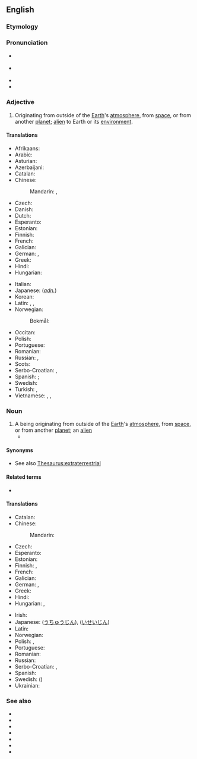==English==
{{wikipedia}}

===Etymology===
{{PIE root|en|ters}}
{{prefix|en|extra|terrestrial}}

===Pronunciation===
* {{a|Canada}} {{IPA|en|/ˌɛkstɹətɚˈɛstɹi.əl/}}
* {{a|UK}} {{IPA|en|/ˌɛk.stɹə.təˈɹɛst.ɹi.əl/}}
* {{audio|en|en-ca-synth-extraterrestrial.ogg|CA synth}}
* {{hyphenation|en|ex|tra|ter|res|tri|al}}

===Adjective===
{{en-adj}}

# Originating from outside of the [[Earth]]'s [[atmosphere]], from [[space]], or from another [[planet]]; [[alien]] to Earth or its [[environment]].

====Translations====
{{trans-top|originating from outside of the Earth}}
* Afrikaans: {{t-needed|af}}
* Arabic: {{t|ar|قَائِمٌ خَارِجَ اَلْأَرْض}}
* Asturian: {{t|ast|estraterrestre}}
* Azerbaijani: {{t+|az|yadplanetli}}
* Catalan: {{t+|ca|extraterrestre}}
* Chinese:
*: Mandarin: {{t|cmn|地球外|alt=地球外的|tr=dìqiúwài de|sc=Hani}}, {{t|cmn|外星|alt=外星的|tr=wàixīng de|sc=Hani}}
* Czech: {{t|cs|mimozemský}}
* Danish: {{t|da|udenjordisk}}
* Dutch: {{t+|nl|buitenaards}}
* Esperanto: {{t|eo|ekstertera}}
* Estonian: {{t|et|maaväline}}
* Finnish: {{t+|fi|avaruus|alt=avaruus-}}
* French: {{t+|fr|extraterrestre}}
* Galician: {{t+|gl|extraterrestre}}
* German: {{t+|de|außerirdisch}}, {{t+|de|extraterrestrisch}}
* Greek: {{t+|el|εξωγήινος}}
* Hindi: {{t|hi|परग्रही|sc=Deva}}
* Hungarian: {{t+|hu|földönkívüli}}
{{trans-mid}}
* Italian: {{t+|it|extraterrestre}}
* Japanese: (''[[adnominal|adn.]]'') {{t|ja|地球外|tr=ちきゅうがい, chikyūgai|sc=Jpan}}
* Korean: {{t|ko|지구밖|tr=jigubakk}}
* Latin: {{t|la|extraterrestrialis}} {{qualifier|Modern Latin}}, {{t|la|extraterrestris}} {{qualifier|Modern Latin}}, {{t|la|extra terram}} {{qualifier|Classical Latin}}
* Norwegian:
*: Bokmål: {{t|nb|utenomjordisk}}
* Occitan: {{t|oc|extraterrèstre}}
* Polish: {{t+|pl|pozaziemski}}
* Portuguese: {{t+|pt|extraterrestre}}
* Romanian: {{t+|ro|extraterestru}}
* Russian: {{t+|ru|внеземно́й}}, {{t+|ru|иноплане́тный}}
* Scots: {{t|sco|extraeterrestrial}}
* Serbo-Croatian: {{t+|sh|vanzemaljski}}, {{t+|sh|izvanzemaljski}}
* Spanish: {{t+|es|extraterrestre}}; {{t+|es|alienígena}}
* Swedish: {{t+|sv|utomjordisk}}
* Turkish: {{t+|tr|uzaylı}}, {{t|tr|dünya dışı}}
* Vietnamese: {{t|vi|ngoài trái đất}}, {{t|vi|ngoài Trái Đất}}, {{t|vi|ngoài hành tinh}}
{{trans-bottom}}

===Noun===
{{en-noun}}

# A being originating from outside of the [[Earth]]'s [[atmosphere]], from [[space]], or from another [[planet]]; an [[alien]]
#* {{quote-journal
|en
|date=May 24, 2012
|author=Nathan Rabin
|title=Film: Reviews: Men In Black 3
|work=The Onion AV Club
|url=http://www.avclub.com/articles/men-in-black-3,75576/
|page=
|passage=Smith returns in Men In Black 3 as a veteran agent of a secret organization dedicated to policing the earth’s many '''extraterrestrials'''.}}

====Synonyms====
* See also [[Thesaurus:extraterrestrial]]

====Related terms====
* {{l|en|ET}}

====Translations====
{{trans-top|being originating from outside of the Earth}}
* Catalan: {{t+|ca|extraterrestre|m}}
* Chinese:
*: Mandarin: {{t+|cmn|外星人|tr=wàixīngrén|sc=Hani}}
* Czech: {{t+|cs|mimozemšťan|m}}
* Esperanto: {{t|eo|eksterterano}}
* Estonian: {{t|et|tulnukas}}
* Finnish: {{t+|fi|avaruusolento}}, {{t+|fi|avaruusolio}}
* French: {{t+|fr|extraterrestre|m|f}}
* Galician: {{t+|gl|extraterrestre|m}}
* German: {{t+|de|Außerirdischer|m}}, {{t+|de|Außerirdische|f}}
* Greek: {{t+|el|εξωγήινος|m}}
* Hindi: {{t-needed|hi}}
* Hungarian: {{t+|hu|földönkívüli}}, {{t|hu|űrlény}}
{{trans-mid}}
* Irish: {{t|ga|eachtardhomhandach|m}}
* Japanese: {{t+|ja|宇宙人|tr=uchūjin}} ([[うちゅうじん]]), {{t|ja|異星人|tr=iseijin}} ([[いせいじん]])
* Latin: {{t|la|ens extra terram|n}}
* Norwegian: {{t|no|utenomjordisk skapning|m}}
* Polish: {{t+|pl|kosmita|m}}, {{t+|pl|kosmitka|f}}
* Portuguese: {{t+|pt|extraterrestre|m|f}}
* Romanian: {{t+|ro|extraterestru|m}}
* Russian: {{t+|ru|инопланетянин|m}}
* Serbo-Croatian: {{t+|sh|vanzemaljac|m}}, {{t+|sh|izvanzemaljac|m}}
* Spanish: {{t+|es|extraterrestre|m}}
* Swedish: {{t+|sv|utomjording|n}} ({{t|sv|utomjordling}})
* Ukrainian: {{t|uk|іншопланетянин|m}}
{{trans-bottom}}

===See also===
* {{l|en|alien}}
* {{l|en|angel}}
* {{l|en|celestial}}
* {{l|en|spirit}}
* {{l|en|star visitor}}
* {{l|en|time traveler}}
* {{l|en|little green man}}

{{topics|en|Science fiction|Celestial inhabitants}}